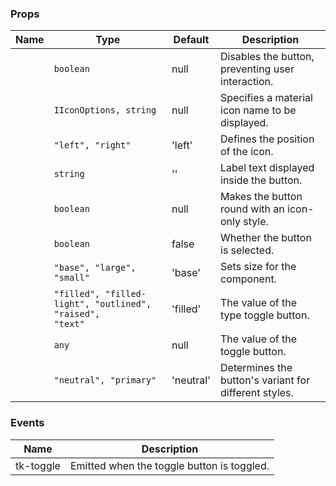 
### Props

| Name | Type | Default | Description |
| ---- | ---- | ------- | ----------- |
| <TkBadge label="disabled" variant="primary" size="large" type="filledlight"/> | <code>boolean</code> | null | Disables the button, preventing user interaction. |
| <TkBadge label="icon" variant="primary" size="large" type="filledlight"/> | <code>IIconOptions, string</code> | null | Specifies a material icon name to be displayed. |
| <TkBadge label="iconPosition" variant="primary" size="large" type="filledlight"/> | <code>"left", "right"</code> | 'left' | Defines the position of the icon. |
| <TkBadge label="label" variant="primary" size="large" type="filledlight"/> | <code>string</code> | '' | Label text displayed inside the button. |
| <TkBadge label="rounded" variant="primary" size="large" type="filledlight"/> | <code>boolean</code> | null | Makes the button round with an icon-only style. |
| <TkBadge label="selected" variant="primary" size="large" type="filledlight"/> | <code>boolean</code> | false | Whether the button is selected. |
| <TkBadge label="size" variant="primary" size="large" type="filledlight"/> | <code>"base", "large", "small"</code> | 'base' | Sets size for the component. |
| <TkBadge label="type" variant="primary" size="large" type="filledlight"/> | <code>"filled", "filled-light", "outlined", "raised", "text"</code> | 'filled' | The value of the type toggle button. |
| <TkBadge label="value" variant="primary" size="large" type="filledlight"/> | <code>any</code> | null | The value of the toggle button. |
| <TkBadge label="variant" variant="primary" size="large" type="filledlight"/> | <code>"neutral", "primary"</code> | 'neutral' | Determines the button's variant for different styles. |

### Events

| Name | Description |
| ---- | ----------- |
| tk-toggle | Emitted when the toggle button is toggled. |
